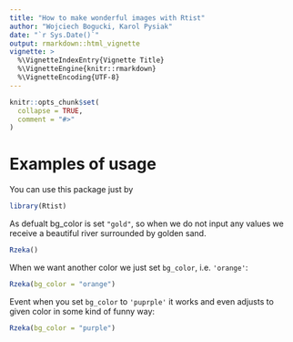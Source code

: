 ```yaml
---
title: "How to make wonderful images with Rtist"
author: "Wojciech Bogucki, Karol Pysiak"
date: "`r Sys.Date()`"
output: rmarkdown::html_vignette
vignette: >
  %\VignetteIndexEntry{Vignette Title}
  %\VignetteEngine{knitr::rmarkdown}
  %\VignetteEncoding{UTF-8}
---
```


```r
knitr::opts_chunk$set(
  collapse = TRUE,
  comment = "#>"
)
```

# Examples of usage

You can use this package just by

```r
library(Rtist)
```

As defualt bg_color is set `"gold"`, so when we do not input any values we receive a beautiful river surrounded by golden sand.

```r
Rzeka()
```

When we want another color we just set `bg_color`, i.e. `'orange'`:

```r
Rzeka(bg_color = "orange")
```

Event when you set `bg_color` to `'puprple'` it works and even adjusts to given color in some kind of funny way:

```r
Rzeka(bg_color = "purple")
```
